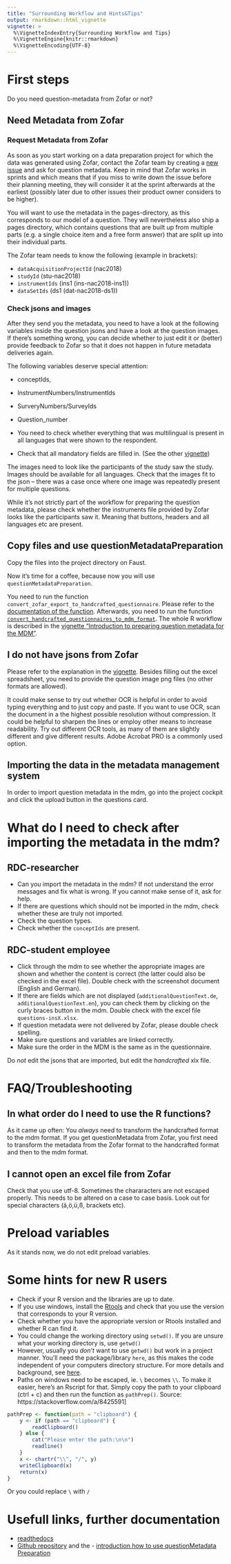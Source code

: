 ```yaml
---
title: "Surrounding Workflow and Hints&Tips"
output: rmarkdown::html_vignette
vignette: >
  %\VignetteIndexEntry{Surrounding Workflow and Tips}
  %\VignetteEngine{knitr::rmarkdown}
  %\VignetteEncoding{UTF-8}
---
```


# First steps

Do you need question-metadata from Zofar or not?

## Need Metadata from Zofar

### Request Metadata from Zofar

As soon as you start working on a data preparation project for which the data was generated using Zofar, contact the Zofar team by creating a [new issue](https://github.com/dzhw/zofar/issues/new) and ask for question metadata. 
Keep in mind that Zofar works in sprints and which means that if you miss to write down the issue before their planning meeting, they will consider it at the sprint afterwards at the earliest (possibly later due to other issues their product owner considers to be higher).

You will want to use the metadata in the pages-directory, as this corresponds to our model of a question. They will nevertheless also ship a pages directory, which contains questions that are built up from multiple parts (e.g. a single choice item and a free form answer) that are split up into their individual parts.

The Zofar team needs to know the following (example in brackets):

- `dataAcquisitionProjectId`	(nac2018)
- `studyId`	(stu-nac2018)
- `instrumentIds`	(ins1 (ins-nac2018-ins1))
- `dataSetIds`	(ds1 (dat-nac2018-ds1))

### Check jsons and images

After they send you the metadata, you need to have a look at the following variables inside the question jsons and have a look at the question images. If there's something wrong, you can decide whether to just edit it or (better) provide feedback to Zofar so that it does not happen in future metadata deliveries again.

The following variables deserve special attention:

- conceptIds,
- InstrumentNumbers/InstrumentIds
- SurveryNumbers/SurveyIds
- Question_number 

- You need to check whether everything that was multilingual is present in all languages that were shown to the respondent.
- Check that all mandatory fields are filled in. (See the other [vignette](https://dzhw.github.io/questionMetadataPreparation/articles/question_metadata_preparation_introduction.html#excel-spreadsheet))

The images need to look like the participants of the study saw the study. 
Images should be available for all languages.
Check that the images fit to the json -- there was a case once where one image was repeatedly present for multiple questions.

While it's not strictly part of the workflow for preparing the question metadata, please check whether the instruments file provided by Zofar looks like the participants saw it. Meaning that buttons, headers and all languages etc are present. 

## Copy files and use questionMetadataPreparation

Copy the files into the project directory on Faust.

Now it's time for a coffee, because now you will use `questionMetadataPreparation`.

You need to run the function `convert_zofar_export_to_handcrafted_questionnaire`. Please refer to the [documentation of the function](https://dzhw.github.io/questionMetadataPreparation/reference/convert_zofar_export_to_handcrafted_questionnaire.html). Afterwards, you need to run the function [`convert_handcrafted_questionnaires_to_mdm_format`](https://dzhw.github.io/questionMetadataPreparation/reference/convert_zofar_export_to_handcrafted_questionnaire.html). The whole R workflow is described in the [vignette "Introduction to preparing question metadata for the MDM"](https://dzhw.github.io/questionMetadataPreparation/articles/question_metadata_preparation_introduction.html).

## I do not have jsons from Zofar

Please refer to the explanation in the [vignette](https://dzhw.github.io/questionMetadataPreparation/articles/question_metadata_preparation_introduction.html#manually-handcrafted-question-metadata). Besides filling out the excel spreadsheet, you  need to provide the question image png files (no other formats are allowed). 

It could make sense to try out whether OCR is helpful in order to avoid typing everything and to just copy and paste. If you want to use OCR, scan the document in a the highest possible resolution without compression. It could be helpful to sharpen the lines or employ other means to increase readability. Try out different OCR tools, as many of them are slightly different and give different results. Adobe Acrobat PRO is a commonly used option. 


## Importing the data in the metadata management system

In order to import question metadata in the mdm, go into the project cockpit and click the upload button in the questions card.

# What do I need to check after importing the metadata in the mdm?

## RDC-researcher

- Can you import the metadata in the mdm? If not understand the error messages and fix what is wrong. If you cannot make sense of it, ask for help. 
- If there are questions which should not be imported in the mdm, check whether these are truly not imported.
- Check the question types.
- Check whether the `conceptIds` are present.

## RDC-student employee

- Click through the mdm to see whether the appropriate images are shown and whether the content is correct (the latter could also be checked in the excel file). Double check with the screenshot document (English and German).
- If there are fields which are not displayed (`additionalQuestionText.de`, `additionalQuestionText.en`), you can check them by clicking on the curly braces button in the mdm. Double check with the excel file `questions-insX.xlsx`.
- If question metadata were not delivered by Zofar, please double check spelling.
- Make sure questions and variables are linked correctly.
- Make sure the order in the MDM is the same as in the questionnaire.

Do *not* edit the jsons that are imported, but edit the *handcrafted* xlx file.


# FAQ/Troubleshooting

## In what order do I need to use the R functions?

As it came up often: You *always* need to transform the handcrafted format to the mdm format. If you get questionMetadata from Zofar, you first need to transform the metadata from the Zofar format to the handcrafted format and then to the mdm format.


## I cannot open an excel file from Zofar

Check that you use utf-8.
Sometimes the chararacters are not escaped properly. 
This needs to be altered on a case to case basis. Look out for special characters (ä,ö,ü,ß, brackets etc).

# Preload variables

As it stands now, we do not edit preload variables.

# Some hints for new R users

- Check if your R version and the libraries are up to date.
- If you use windows, install the [Rtools](https://cran.r-project.org/bin/windows/Rtools/) and check that you use the version that corresponds to your R version.
- Check whether you have the appropriate version or Rtools installed and whether R can find it.
- You could change the working directory using `setwd()`. If you are unsure what your working directory is, use `getwd()`
- However, usually you *don't* want to use `getwd()` but work in a project manner. You'll need the package/library `here`, as this makes the code independent of your computers directory structure. For more details and background, see [here](https://github.com/jennybc/here_here).
- Paths on windows need to be escaped, ie. `\` becomes `\\`. To make it easier, here's an Rscript for that. Simply copy the path to your clipboard (ctrl + c) and then run the function as `pathPrep()`. Source: https://stackoverflow.com/a/8425591]

```r
pathPrep <- function(path = "clipboard") {
    y <- if (path == "clipboard") {
        readClipboard()
    } else {
        cat("Please enter the path:\n\n")
        readline()
    }
    x <- chartr("\\", "/", y)
    writeClipboard(x)
    return(x)
}
```
Or you could replace `\` with `/`

# Usefull links, further documentation

- [readthedocs](https://metadatamanagement.readthedocs.io/de/stable/questions.html)
- [Github repository](https://dzhw.github.io/questionMetadataPreparation/index.html) and the - [introduction how to use questionMetadata Preparation](https://dzhw.github.io/questionMetadataPreparation/articles/question_metadata_preparation_introduction.html)
